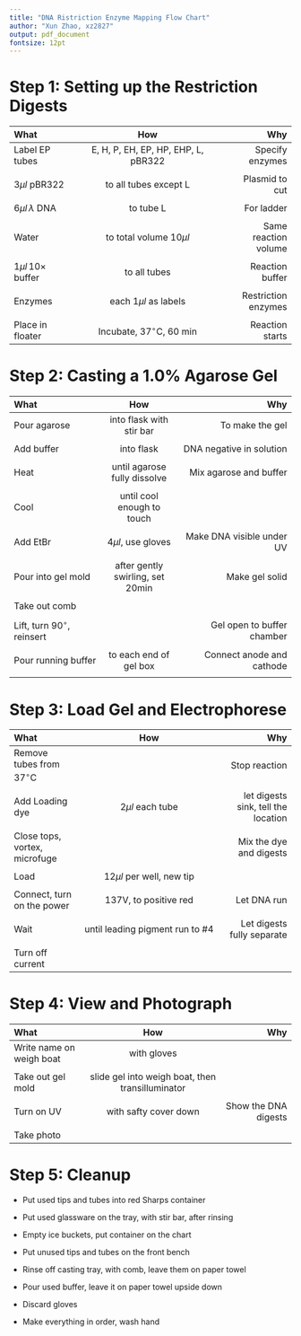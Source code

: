 ---
title: "DNA Ristriction Enzyme Mapping Flow Chart"
author: "Xun Zhao, xz2827"
output: pdf_document
fontsize: 12pt
---

# Step 1: Setting up the Restriction Digests

|What|How|Why|
|:-------------|:---------------------------------:|--------------:|
|Label EP tubes|E, H, P, EH, EP, HP, EHP, L, pBR322|Specify enzymes|
||||
|$3\mu l$ pBR322|to all tubes except L|Plasmid to cut|
||||
|$6\mu l\,\lambda$ DNA|to tube L|For ladder|
||||
|Water|to total volume $10 \mu l$|Same reaction volume|
||||
|$1\mu l\,10\times$ buffer|to all tubes|Reaction buffer|
||||
|Enzymes|each $1\mu l$ as labels|Restriction enzymes|
||||
|Place in floater|Incubate, $37^{\circ}\text{C}$, $60$ min|Reaction starts|

# Step 2: Casting a 1.0% Agarose Gel

|What|How|Why|
|:-----------|:--------:|--------------:|
|Pour agarose|into flask with stir bar|To make the gel|
||||
|Add buffer|into flask|DNA negative in solution|
||||
|Heat|until agarose fully dissolve|Mix agarose and buffer|
||||
|Cool|until cool enough to touch||
||||
|Add EtBr|$4 \mu l$, use gloves|Make DNA visible under UV|
||||
|Pour into gel mold|after gently swirling, set $20 \text{min}$|Make gel solid|
||||
|Take out comb|||
||||
|Lift, turn $90^{\circ}$, reinsert||Gel open to buffer chamber|
||||
|Pour running buffer|to each end of gel box|Connect anode and cathode|
||||

# Step 3: Load Gel and Electrophorese

|What|How|Why|
|:-------------|:---------------------------:|--------------:|
|Remove tubes from $37^{\circ}\text{C}$||Stop reaction|
||||
|Add Loading dye|$2 \mu l$ each tube|let digests sink, tell the location|
||||
|Close tops, vortex, microfuge||Mix the dye and digests|
||||
|Load|$12 \mu l$ per well, new tip||
||||
|Connect, turn on the power|137V, to positive red|Let DNA run|
||||
|Wait|until leading pigment run to #4|Let digests fully separate|
||||
|Turn off current|||

# Step 4: View and Photograph

|What|How|Why|
|:-------------|:-----------------------:|--------------:|
|Write name on weigh boat|with gloves||
||||
|Take out gel mold|slide gel into weigh boat, then transilluminator||
||||
|Turn on UV|with safty cover down|Show the DNA digests|
||||
|Take photo|||

# Step 5: Cleanup

- Put used tips and tubes into red Sharps container

- Put used glassware on the tray, with stir bar, after rinsing

- Empty ice buckets, put container on the chart

- Put unused tips and tubes on the front bench

- Rinse off casting tray, with comb, leave them on paper towel

- Pour used buffer, leave it on paper towel upside down

- Discard gloves

- Make everything in order, wash hand